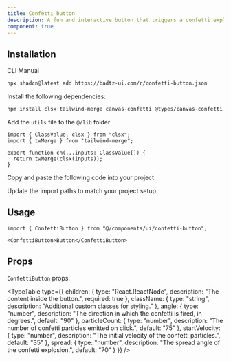 ```yaml
---
title: Confetti button
description: A fun and interactive button that triggers a confetti explosion effect on click.
component: true
---
```


<ComponentPreview
  name="confetti-button-demo"
  className="[&_.preview>[data-orientation=vertical]]:sm:max-w-[80%] **:[.preview]:min-h-[400px]"
  description="A fun and interactive button that triggers a confetti explosion effect on click."
  align="center"
/>

## Installation

<CodeTabs>

<TabsList>
  <TabsTrigger value="cli">CLI</TabsTrigger>
  <TabsTrigger value="manual">Manual</TabsTrigger>
</TabsList>

<TabsContent value="cli">

```bash
npx shadcn@latest add https://badtz-ui.com/r/confetti-button.json
```

</TabsContent>

<TabsContent value="manual">

<Steps>

<Step>Install the following dependencies:</Step>

```bash
npm install clsx tailwind-merge canvas-confetti @types/canvas-confetti
```

<Step>Add the `utils` file to the `@/lib` folder</Step>
  ```tsx showLineNumbers
  import { ClassValue, clsx } from "clsx";
  import { twMerge } from "tailwind-merge";

  export function cn(...inputs: ClassValue[]) {
    return twMerge(clsx(inputs));
  }
  ```

<Step>Copy and paste the following code into your project.</Step>

<ComponentSource name="confetti-button" title="components/ui/confetti-button.tsx" />


<Step>Update the import paths to match your project setup.</Step>

</Steps>

</TabsContent>

</CodeTabs>

## Usage

```tsx showLineNumbers
import { ConfettiButton } from "@/components/ui/confetti-button";
```

```tsx showLineNumbers
<ConfettiButton>Button</ConfettiButton>
```

## Props

`ConfettiButton` props.

<TypeTable
  type={{
    children: {
      type: "React.ReactNode",
      description: "The content inside the button.",
      required: true
    },
    className: {
      type: "string",
      description: "Additional custom classes for styling."
    },
    angle: {
      type: "number",
      description: "The direction in which the confetti is fired, in degrees.",
      default: "90"
    },
    particleCount: {
      type: "number",
      description: "The number of confetti particles emitted on click.",
      default: "75"
    },
    startVelocity: {
      type: "number",
      description: "The initial velocity of the confetti particles.",
      default: "35"
    },
    spread: {
      type: "number",
      description: "The spread angle of the confetti explosion.",
      default: "70"
    }
  }}
/>

